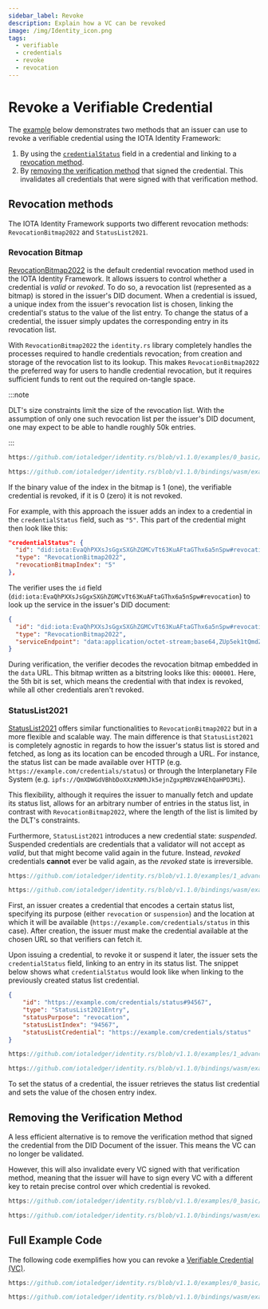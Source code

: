 ```yaml
---
sidebar_label: Revoke
description: Explain how a VC can be revoked
image: /img/Identity_icon.png
tags:
  - verifiable
  - credentials
  - revoke
  - revocation
---
```



# Revoke a Verifiable Credential

The [example](#full-example-code) below demonstrates two methods that an issuer can use to revoke a verifiable credential
using the IOTA Identity Framework:

1. By using the [`credentialStatus`](https://www.w3.org/TR/vc-data-model/#status) field in a credential and linking
to a [revocation method](#revocation-methods).
2. By [removing the verification method](#removing-the-verification-method) that signed the credential.
This invalidates all credentials that were signed with that verification method.

## Revocation methods
The IOTA Identity Framework supports two different revocation methods: `RevocationBitmap2022` and `StatusList2021`. 
### Revocation Bitmap
[RevocationBitmap2022](/identity.rs/references/specifications/revocation-bitmap-2022/) is the default credential revocation method used in the IOTA Identity Framework. It allows
issuers to control whether a credential is _valid_ or _revoked_. To do so, a revocation list (represented
as a bitmap) is stored in the issuer's DID document.
When a credential is issued, a unique index from the issuer's revocation list
is chosen, linking the credential's status to the value of the list entry. To change the status of a credential, the issuer
simply updates the corresponding entry in its revocation list.

With `RevocationBitmap2022` the `identity.rs` library completely handles the processes required to handle credentials revocation;
from creation and storage of the revocation list to its lookup. 
This makes `RevocationBitmap2022` the preferred way for users to handle credential revocation, but it requires sufficient
funds to rent out the required on-tangle space.

:::note

DLT's size constraints limit the size of the revocation list. With the assumption of only one such revocation list
per the issuer's DID document, one may expect to be able to handle roughly 50k entries.

:::

<Tabs groupId="language" queryString>
<TabItem value="rust" label="Rust">

```rust reference
https://github.com/iotaledger/identity.rs/blob/v1.1.0/examples/0_basic/7_revoke_vc.rs#L167
```

</TabItem>
<TabItem value="typescript-node" label="Typescript (Node.js)">

```ts reference
https://github.com/iotaledger/identity.rs/blob/v1.1.0/bindings/wasm/examples/src/0_basic/7_revoke_vc.ts#L156
```

</TabItem>
</Tabs>

If the binary value of the index in the bitmap is 1 (one), the verifiable credential is revoked,
if it is 0 (zero) it is not revoked.

For example, with this approach the issuer adds an index to a credential in the `credentialStatus` field, such as `"5"`.
This part of the credential might then look like this:

```json
"credentialStatus": {
  "id": "did:iota:EvaQhPXXsJsGgxSXGhZGMCvTt63KuAFtaGThx6a5nSpw#revocation",
  "type": "RevocationBitmap2022",
  "revocationBitmapIndex": "5"
},
```

The verifier uses the `id` field (`did:iota:EvaQhPXXsJsGgxSXGhZGMCvTt63KuAFtaGThx6a5nSpw#revocation`) to look up the
service in the issuer's DID document:

```json
{
  "id": "did:iota:EvaQhPXXsJsGgxSXGhZGMCvTt63KuAFtaGThx6a5nSpw#revocation",
  "type": "RevocationBitmap2022",
  "serviceEndpoint": "data:application/octet-stream;base64,ZUp5ek1tQmdZR1NBQUFFZ1ptVUFBQWZPQUlF"
}
```

During verification, the verifier decodes the revocation bitmap embedded in the `data` URL.
This bitmap written as a bitstring looks like this: `000001`.
Here, the 5th bit is set, which means the credential with that index is revoked,
while all other credentials aren't revoked.

### StatusList2021
[StatusList2021](https://www.w3.org/TR/2023/WD-vc-status-list-20230427) offers similar functionalities to `RevocationBitmap2022`
but in a more flexible and scalable way. 
The main difference is that `StatusList2021` is completely agnostic in regards to how the issuer's status list
is stored and fetched, as long as its location can be encoded through a URL. For instance, the status list
can be made available over HTTP (e.g. `https://example.com/credentials/status`) or through the
Interplanetary File System (e.g. `ipfs://QmXDWGdVBhbDoXXzKNMhJk5ejnZgxpMBVzW4EhQaHPD3Mi`).

This flexibility, although it requires the issuer to manually fetch and update its status list, allows for an arbitrary number of
entries in the status list, in contrast with `RevocationBitmap2022`, where the length of the list is limited by the DLT's constraints.

Furthermore, `StatusList2021` introduces a new credential state: _suspended_. Suspended credentials are credentials that a validator will not accept as _valid_, but that might become valid again in the future. Instead, _revoked_ credentials **cannot** ever
be valid again, as the _revoked_ state is irreversible.

<Tabs groupId="language" queryString>
<TabItem value="rust" label="Rust">

```rust reference
https://github.com/iotaledger/identity.rs/blob/v1.1.0/examples/1_advanced/8_status_list_2021.rs#L86-L90
```

</TabItem>
<TabItem value="typescript-node" label="Typescript (Node.js)">

```ts reference
https://github.com/iotaledger/identity.rs/blob/v1.1.0/bindings/wasm/examples/src/1_advanced/7_status_list_2021.ts#L72-L76
```

</TabItem>
</Tabs>

First, an issuer creates a credential that encodes a certain status list, specifying its purpose (either `revocation` or `suspension`)
and the location at which it will be available (`https://example.com/credentials/status` in this case). After creation, the issuer
must make the credential available at the chosen URL so that verifiers can fetch it.

Upon issuing a credential, to revoke it or suspend it later, the issuer sets the `credentialStatus` field, linking
to an entry in its status list. The snippet below shows what `credentialStatus` would look like when linking to the previously created
status list credential. 

```json
{
    "id": "https://example.com/credentials/status#94567",
    "type": "StatusList2021Entry",
    "statusPurpose": "revocation",
    "statusListIndex": "94567",
    "statusListCredential": "https://example.com/credentials/status"
}
```

<Tabs groupId="language" queryString>
<TabItem value="rust" label="Rust">

```rust reference
https://github.com/iotaledger/identity.rs/blob/v1.1.0/examples/1_advanced/8_status_list_2021.rs#L173
```

</TabItem>
<TabItem value="typescript-node" label="Typescript (Node.js)">

```ts reference
https://github.com/iotaledger/identity.rs/blob/v1.1.0/bindings/wasm/examples/src/1_advanced/7_status_list_2021.ts#L147
```

</TabItem>
</Tabs>

To set the status of a credential, the issuer retrieves the status list credential and sets the value of the chosen entry index.

## Removing the Verification Method

A less efficient alternative is to remove the verification method that signed the credential from the DID Document of
the issuer.
This means the VC can no longer be validated.

However, this will also invalidate every VC signed with that verification method,
meaning that the issuer will have to sign every VC with a different key to retain
precise control over which credential is revoked.

<Tabs groupId="language" queryString>
<TabItem value="rust" label="Rust">

```rust reference
https://github.com/iotaledger/identity.rs/blob/v1.1.0/examples/0_basic/7_revoke_vc.rs#L197-L204
```

</TabItem>
<TabItem value="typescript-node" label="Typescript (Node.js)">

```ts reference
https://github.com/iotaledger/identity.rs/blob/v1.1.0/bindings/wasm/examples/src/0_basic/7_revoke_vc.ts#L192C1-L195
```

</TabItem>
</Tabs>

## Full Example Code

The following code exemplifies how you can revoke a [Verifiable Credential (VC)](../../explanations/verifiable-credentials.mdx).

<Tabs groupId="language" queryString>
<TabItem value="rust" label="Rust">

```rust reference
https://github.com/iotaledger/identity.rs/blob/v1.1.0/examples/0_basic/7_revoke_vc.rs
```

</TabItem>
<TabItem value="typescript-node" label="Typescript (Node.js)">

```ts reference
https://github.com/iotaledger/identity.rs/blob/v1.1.0/bindings/wasm/examples/src/0_basic/7_revoke_vc.ts
```

</TabItem>
</Tabs>
